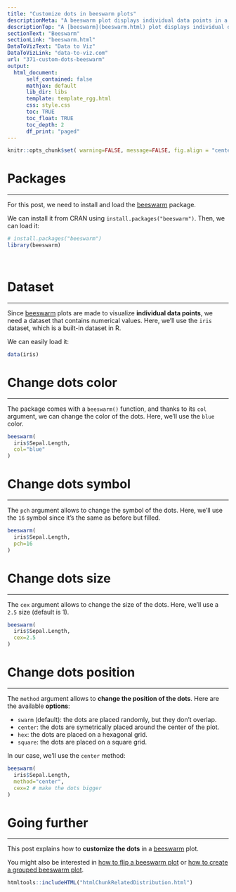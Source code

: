 ```yaml
---
title: "Customize dots in beeswarm plots"
descriptionMeta: "A beeswarm plot displays individual data points in a way that they don't overlap, resulting in a swarming effect that resembles a swarm of bees. In the previous post we saw how to build one with R and the beeswarm package.<br>In this post, we'll see how to custom the dots: changing their size, color and shape."
descriptionTop: "A [beeswarm](beeswarm.html) plot displays individual data points in a way that they don't overlap, resulting in a *swarming* effect that resembles a swarm of bees.<br/>In the [previous post](https://www.r-graph-gallery.com/370-basic-beeswarm-plot.html) we saw how to build one with R and the beeswarm package.<br>In this post, we'll see how to custom the dots: changing their size, color and shape."
sectionText: "Beeswarm"
sectionLink: "beeswarm.html"
DataToVizText: "Data to Viz"
DataToVizLink: "data-to-viz.com"
url: "371-custom-dots-beeswarm"
output:
  html_document:
      self_contained: false    
      mathjax: default
      lib_dir: libs
      template: template_rgg.html
      css: style.css
      toc: TRUE
      toc_float: TRUE
      toc_depth: 2
      df_print: "paged"
---
```



```r
knitr::opts_chunk$set( warning=FALSE, message=FALSE, fig.align = "center")
```

<div class="container">


# Packages
***

For this post, we need to install and load the [beeswarm](https://github.com/aroneklund/beeswarm) package. 

We can install it from CRAN using `install.packages("beeswarm")`. Then, we can load it:

```r
# install.packages("beeswarm")
library(beeswarm)
```

<br/>


# Dataset
***

Since [beeswarm](beeswarm.html) plots are made to visualize **individual data points**, we need a dataset that contains numerical values. Here, we'll use the `iris` dataset, which is a built-in dataset in R.

We can easily load it:

```r
data(iris)
```



# Change dots color
***

The package comes with a `beeswarm()` function, and thanks to its `col` argument, we can change the color of the dots. Here, we'll use the `blue` color.

```r
beeswarm(
  iris$Sepal.Length,
  col="blue"
)
```



# Change dots symbol
***

The `pch` argument allows to change the symbol of the dots. Here, we'll use the `16` symbol since it's the same as before but filled.

```r
beeswarm(
  iris$Sepal.Length,
  pch=16
)
```



# Change dots size
***

The `cex` argument allows to change the size of the dots. Here, we'll use a `2.5` size (default is 1).

```r
beeswarm(
  iris$Sepal.Length,
  cex=2.5
)
```


# Change dots position
***

The `method` argument allows to **change the position of the dots**. Here are the available **options**:

- `swarm` (default): the dots are placed randomly, but they don't overlap.
- `center`: the dots are symetrically placed around the center of the plot.
- `hex`: the dots are placed on a hexagonal grid.
- `square`: the dots are placed on a square grid.

In our case, we'll use the `center` method:

```r
beeswarm(
  iris$Sepal.Length,
  method="center",
  cex=2 # make the dots bigger
)
```




# Going further
***
This post explains how to **customize the dots** in a [beeswarm](beeswarm.html) plot.

You might also be interested in [how to flip a beeswarm plot](370-basic-beeswarm-plot.html) or [how to create a grouped beeswarm plot](372-grouped-beeswarm.html).






```r
htmltools::includeHTML("htmlChunkRelatedDistribution.html")
```
